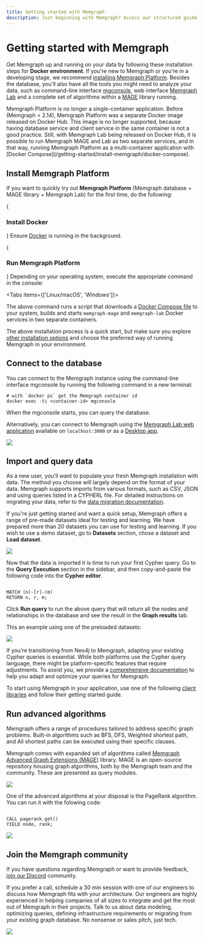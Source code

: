 ```yaml
---
title: Getting started with Memgraph
description: Just beginning with Memgraph? Access our structured guide to set up your environment, learn basic operations, and start utilizing graph computing to its fullest.
---
```



# Getting started with Memgraph

Get Memgraph up and running on your data by following these installation steps
for **Docker environment**. If you're new to Memgraph or you're in a developing
stage, we recommend [installing Memgraph
Platform](/getting-started#install-memgraph-platform). Besides the database,
you'll also have all the tools you might need to analyze your data, such as
command-line interface [mgconsole](/getting-started/cli), web interface
[Memgraph Lab](/data-visualization) and a complete set of algorithms within a
[MAGE](/advanced-algorithms) library running.

<Callout type="info">
Memgraph Platform is no longer a single-container application. Before (Memgraph
< 2.14), Memgraph Platform was a separate Docker image released on Docker Hub.
This image is no longer supported, because having database service and client
service in the same container is not a good practice. Still, with Memgraph Lab
being released on Docker Hub, it is possible to run Memgraph MAGE and Lab as two
separate services, and in that way, running Memgraph Platform as a
multi-container application with [Docker
Compose](/getting-started/install-memgraph/docker-compose).
</Callout>

## Install Memgraph Platform

If you want to quickly try out **Memgraph Platform** (Memgraph database + MAGE
library + Memgraph Lab) for the first time, do the following:

<Steps>

{<h3>Install Docker</h3>}
Ensure [Docker](https://docs.docker.com/engine/install/) is running in the
background. 

{<h3>Run Memgraph Platform</h3>}
Depending on your operating system, execute the appropriate command
in the console:

<Tabs items={['Linux/macOS', 'Windows']}>
<Tab>
<CodeSnippet code="curl https://install.memgraph.com | sh" page="getting-started" os="linux/macOS"/>
</Tab>
<Tab>
<CodeSnippet code="iwr https://windows.memgraph.com | iex" page="getting-started" os="windows"/>
</Tab>
</Tabs>

The above command runs a script that downloads a [Docker Compose
file](https://github.com/memgraph/memgraph-platform/blob/main/docker-compose.yml)
to your system, builds and starts `memgraph-mage` and `memgraph-lab`
Docker services in two separate containers.
</Steps>

The above installation process is a quick start, but make sure you explore
[other installation
options](/getting-started/install-memgraph#installation-options) and choose the
preferred way of running Memgraph in your environment.
 
## Connect to the database
 
You can connect to the Memgraph instance using the command-line interface
mgconsole by running the following command in a new terminal:

```terminal
# with `docker ps` get the Memgraph container id 
docker exec -ti <container-id> mgconsole
```

When the mgconsole starts, you can query the database. 

Alternatively, you can connect to Memgraph using the [Memgraph Lab web
application](/data-visualization#quick-start) available on `localhost:3000` or
as a [Desktop app](https://memgraph.com/download#individual). 

![](/pages/getting-started/lab.png)


## Import and query data

As a new user, you'll want to populate your fresh Memgraph installation with
data. The method you choose will largely depend on the format of your data.
Memgraph supports imports from various formats, such as CSV, JSON and using
queries listed in a CYPHERL file. For detailed instructions on migrating your
data, refer to the [data migration documentation](/data-migration).

If you're just getting started and want a quick setup, Memgraph offers a range
of pre-made datasets ideal for testing and learning. We have prepared more than
20 datasets you can use for testing and learning. If you wish to use a demo
dataset, go to **Datasets** section, chose a dataset and **Load dataset**.

![](/pages/getting-started/first-steps/memgraph-lab-datasets.png)

Now that the data is imported it is time to run your first Cypher query. Go to
the  **Query Execution** section in the sidebar, and then copy-and-paste the
following code into the **Cypher editor**.

```cypher

MATCH (n)-[r]-(m)
RETURN n, r, m;

```

Click **Run query** to run the above query that will return all the nodes and
relationships in the database and see the result in the **Graph results** tab.

This an example using one of the preloaded datasets:

![](/pages/getting-started/first-steps/memgraph-lab-first-cypher-query.png)

If you're transitioning from Neo4j to Memgraph, adapting your existing Cypher
queries is essential. While both platforms use the Cypher query language, there
might be platform-specific features that require adjustments. To assist you, we
provide a [comprehensive documentation](/querying) to help you adapt and
optimize your queries for Memgraph.

To start using Memgraph in your application, use one of the following [client
libraries](/client-libraries) and follow their getting started guide.

## Run advanced algorithms

Memgraph offers a range of procedures tailored to address specific graph
problems. Built-in algorithms such as BFS, DFS, Weighted shortest path, and All
shortest paths can be executed using their specific clauses. 

Memgraph comes with expanded set of algorithms called [Memgraph Advanced Graph
Extensions (MAGE)](/advanced-algorithms) library. MAGE is an open-source
repository housing graph algorithms, both by the Memgraph team and the
community. These are presented as query modules. 

![](/pages/getting-started/first-steps/query-modules.png)

One of the advanced algorithms at your disposal is the PageRank algorithm. You
can run it with the folowing code:

```cypher

CALL pagerank.get()
YIELD node, rank;

```

![](/pages/getting-started/first-steps/pagerank-results.png)



## Join the Memgraph community

If you have questions regarding Memgraph or want to provide feedback, [join our
Discord](https://www.discord.gg/memgraph) community.

If you prefer a call, schedule a 30 min session with one of our engineers to
discuss how Memgraph fits with your architecture. Our engineers are highly
experienced in helping companies of all sizes to integrate and get the most out
of Memgraph in their projects. Talk to us about data modeling, optimizing
queries, defining infrastructure requirements or migrating from your existing
graph database. No nonsense or sales pitch, just tech.

![](/pages/getting-started/memgraph-office-hours.svg)

<Cards>
  <Card
    title="Book a call"
    href="https://memgraph.com/office-hours"
  />
</Cards>

